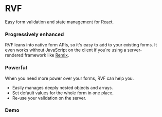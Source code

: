 
# RVF

Easy form validation and state management for React.

### Progressively enhanced

RVF leans into native form APIs, so it's easy to add to your existing forms.
It even works without JavaScript on the client if you're using a server-rendered framework like [Remix](https://remix.run).

### Powerful

When you need more power over your forms, RVF can help you.

- Easily manages deeply nested objects and arrays.
- Set default values for the whole form in one place.
- Re-use your validation on the server.

### Demo

<BasicExample />